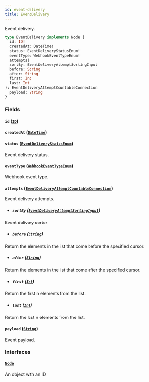 ```yaml
---
id: event-delivery
title: EventDelivery
---
```



Event delivery.

```graphql
type EventDelivery implements Node {
  id: ID!
  createdAt: DateTime!
  status: EventDeliveryStatusEnum!
  eventType: WebhookEventTypeEnum!
  attempts(
  sortBy: EventDeliveryAttemptSortingInput
  before: String
  after: String
  first: Int
  last: Int
): EventDeliveryAttemptCountableConnection
  payload: String
}
```


### Fields

#### `id` ([`ID`](../../../developer/api-reference/scalars/id))




#### `createdAt` ([`DateTime`](../../../developer/api-reference/scalars/date-time))




#### `status` ([`EventDeliveryStatusEnum`](../../../developer/api-reference/enums/event-delivery-status-enum))

Event delivery status.


#### `eventType` ([`WebhookEventTypeEnum`](../../../developer/api-reference/enums/webhook-event-type-enum))

Webhook event type.


#### `attempts` ([`EventDeliveryAttemptCountableConnection`](../../../developer/api-reference/objects/event-delivery-attempt-countable-connection))

Event delivery attempts.
- ##### `sortBy` ([`EventDeliveryAttemptSortingInput`](../../../developer/api-reference/inputs/event-delivery-attempt-sorting-input))

Event delivery sorter


- ##### `before` ([`String`](../../../developer/api-reference/scalars/string))

Return the elements in the list that come before the specified cursor.


- ##### `after` ([`String`](../../../developer/api-reference/scalars/string))

Return the elements in the list that come after the specified cursor.


- ##### `first` ([`Int`](../../../developer/api-reference/scalars/int))

Return the first n elements from the list.


- ##### `last` ([`Int`](../../../developer/api-reference/scalars/int))

Return the last n elements from the list.


#### `payload` ([`String`](../../../developer/api-reference/scalars/string))

Event payload.


### Interfaces

#### [`Node`](../../../developer/api-reference/interfaces/node) 

An object with an ID




